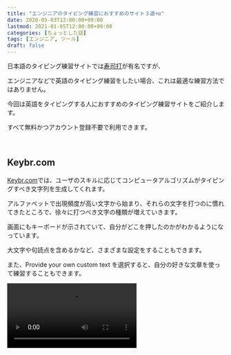 ```yaml
---
title: "エンジニアのタイピング練習におすすめのサイト３選+α"
date: 2020-05-03T12:00:00+09:00
lastmod: 2021-01-05T12:00:00+09:00
categories: [ちょっとした話]
tags: [エンジニア, ツール]
draft: false
---
```


日本語のタイピング練習サイトでは[寿司打](http://typingx0.net/sushida/)が有名ですが、

エンジニアなどで英語のタイピング練習をしたい場合、これは最適な練習方法ではありません。

今回は英語をタイピングする人におすすめのタイピング練習サイトをご紹介します。

すべて無料かつアカウント登録不要で利用できます。

<!--more-->

<br/>

## Keybr.com

[Keybr.com](https://www.keybr.com/)では、ユーザのスキルに応じてコンピュータアルゴリズムがタイピングすべき文字列を生成してくれます。

アルファベットで出現頻度が高い文字から始まり、それらの文字を打つのに慣れてきたところで、徐々に打つべき文字の種類が増えていきます。

<postimage src="keybr" alt="Keybr.com" />

画面にもキーボードが示されていて、自分がどこを押したのかがわかるようになっています。

大文字や句読点を含めるかなど、さまざまな設定をすることもできます。

<postimage src="keybr-settings" alt="Keybr.com 設定" />

また、Provide your own custom text を選択すると、自分の好きな文章を使って練習することもできます。

<video src="keybr-custom" />

さらに、Profile では自分のタイピング記録の詳細な分析を確認することができます。

<postimage src="keybr-analytics" alt="Keybr.com 分析" />

### Keybr.com のいいところ・よくないところ

Keybr.com では、ユーザのタイピングスキルに応じてアルゴリズムが最も練習成果の高い文字列を生成してくれるので、

**苦手なキーを集中的に練習することができます。**

例えば、r キーが苦手で打ち間違えることが多いと、r キーを多めにした文字列を生成するのです。

私が今までやってきたタイピング練習サイトの中では、最も鍛えられている感覚がしました…！

また、出現頻度が高い文字から順番にレッスンに現れる文字を増やしていくので、

**出現頻度が高い文字から効率的に練習を進めていくことができます。**

さらに、自分で好きなテキストを指定することができるので、

**苦手なテキストだけを繰り返し練習する**という使い方もできます。

ただ、現れる文字をタイピングしていくだけなので、**単調に感じる**人もいるかもしれません。

<br/>

## e-typing

ほぼ無意味な文字列を打つだけだとつまらないと感じるなら、[e-typing 英語タイピング](https://www.e-typing.ne.jp/english/)をおすすめします。

こちらでは英単語タイピングのほかに英文タイピングがあり、さまざまなテーマからレッスンを選択することができます。

<postimage src="e-typing-itiran" alt="e-typing" />

私はよく演説でタイピングしています。

こちらもキーボードが画面上に表示され、キーをどの指で打つべきかも示してくれます。

タイピングが終わると、結果画面でその回と前回の打ち間違えた部分や正確率などを確認することができます。

<postimage src="e-typing" alt="e-typing 結果画面" />

### e-typing のいいところ・よくないところ

e-typing では、意味のある英単語や英文を使って練習できるので、**英語の勉強も兼ねることができる**上に、**飽きにくい**です。

また、**キーボードが画面上に表示され、どの指で打つべきかを確認できる**のも魅力的です。

ただ、同じレッスンでは同じ英文が出ることが多いため、**ある程度使い込んでしまうとその英文に慣れてしまい、練習の効果が下がる**可能性があります。

<br/>

## Typing.com Typing Games

もっとゲーム感覚で遊びながら練習したいというときは、

[Typing.com Typing Games](https://www.typing.com/student/games)がいいでしょう。

こちらでは無料でさまざまなタイピングゲームがプレイできます。

<postimage src="keyboard-jump" alt="Keyboard Jump" />

<postimage src="ztype" alt="ZTYPE" />

<br/>

## おまけ：タイピングアプリ作りました

私も[Weaketype](https://weaketype.netlify.app/)というタイピングアプリを作りました！

こちらは Keybr.com を参考にしつつ、苦手なキーを責めていくアプリとなっております。

<tweet id="1285902235554074624" />

{{< relpos react-typing-app >}}

---

膨大なコードを書くエンジニアは、タッチタイピングができるようになると効率的にコーディングができるようになり、

長い目で見ると作業スピードがかなり上がります。

今回ご紹介した内容を参考に、タイピングを上達させましょう。

参考になれば幸いです。

では！👋
